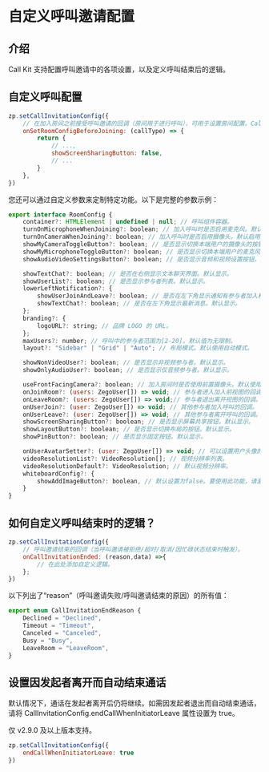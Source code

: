 # 自定义呼叫邀请配置

## 介绍

Call Kit 支持配置呼叫邀请中的各项设置，以及定义呼叫结束后的逻辑。

## 自定义呼叫配置

```javascript
zp.setCallInvitationConfig({
    // 在加入房间之前接受呼叫邀请的回调（房间用于进行呼叫），可用于设置房间配置。Call Kit 使您能够自动加入房间，并根据特定呼叫类型（ZegoInvitationType）调整房间配置。
    onSetRoomConfigBeforeJoining: (callType) => {
        return {
            // ...,
            showScreenSharingButton: false,
            // ...
        }
    },
})
```

您还可以通过自定义参数来定制特定功能。以下是完整的参数示例：

``` javascript
export interface RoomConfig {
    container?: HTMLElement | undefined | null; // 呼叫组件容器。
    turnOnMicrophoneWhenJoining?: boolean; // 加入呼叫时是否启用麦克风。默认启用。
    turnOnCameraWhenJoining?: boolean; // 加入呼叫时是否启用摄像头。默认启用。
    showMyCameraToggleButton?: boolean; // 是否显示切换本端用户的摄像头的按钮。默认显示。
    showMyMicrophoneToggleButton?: boolean; // 是否显示切换本端用户的麦克风的按钮。默认显示。
    showAudioVideoSettingsButton?: boolean; // 是否显示音频和视频设置按钮。默认显示。

    showTextChat?: boolean; // 是否在右侧显示文本聊天界面。默认显示。
    showUserList?: boolean; // 是否显示参与者列表。默认显示。
    lowerLeftNotification?: {
        showUserJoinAndLeave?: boolean; // 是否在左下角显示通知有参与者加入和离开房间。默认显示。
        showTextChat?: boolean; // 是否在左下角显示最新消息。默认显示。
    };
    branding?: {
        logoURL?: string; // 品牌 LOGO 的 URL。
    };
    maxUsers?: number; // 呼叫中的参与者范围为[2-20]。默认值为无限制。
    layout?: "Sidebar" | "Grid" | "Auto"; // 布局模式。默认使用自动模式。

    showNonVideoUser?: boolean; // 是否显示非视频参与者。默认显示。
    showOnlyAudioUser?: boolean; // 是否显示仅音频参与者。默认显示。

    useFrontFacingCamera?: boolean; // 加入房间时是否使用前置摄像头。默认使用前置摄像头。
    onJoinRoom?: (users: ZegoUser[]) => void; // 参与者进入加入前视图的回调。
    onLeaveRoom?: (users: ZegoUser[]) => void;// 参与者退出离开视图的回调。
    onUserJoin?: (user: ZegoUser[]) => void; // 其他参与者加入呼叫的回调。
    onUserLeave?: (user: ZegoUser[]) => void; // 其他参与者离开呼叫的回调。
    showScreenSharingButton?: boolean; // 是否显示屏幕共享按钮。默认显示。
    showLayoutButton?: boolean; // 是否显示切换布局的按钮。默认显示。
    showPinButton?: boolean; // 是否显示固定按钮。默认显示。

    onUserAvatarSetter?: (user: ZegoUser[]) => void; // 可以设置用户头像的回调。
    videoResolutionList?: VideoResolution[]; // 视频分辨率列表。
    videoResolutionDefault?: VideoResolution; // 默认视频分辨率。
    whiteboardConfig?: {            
        showAddImageButton?: boolean, // 默认设置为false。要使用此功能，请激活文件共享功能，然后导入插件。否则，将出现此提示：“添加图像失败，不支持此功能。”
    }
}
```


## 如何自定义呼叫结束时的逻辑？

```javascript
zp.setCallInvitationConfig({
    // 呼叫邀请结束的回调（当呼叫邀请被拒绝/超时/取消/因忙碌状态结束时触发）。
    onCallInvitationEnded: (reason,data) =>{
        // 在此处添加自定义逻辑。
    };
})
```

以下列出了“reason”（呼叫邀请失败/呼叫邀请结束的原因）的所有值：

```ts
export enum CallInvitationEndReason {
    Declined = "Declined",
    Timeout = "Timeout",
    Canceled = "Canceled",
    Busy = "Busy",
    LeaveRoom = "LeaveRoom",
}
```

## 设置因发起者离开而自动结束通话

默认情况下，通话在发起者离开后仍将继续。如需因发起者退出而自动结束通话，请将 CallInvitationConfig.endCallWhenInitiatorLeave 属性设置为 true。

<Note title="提示">
仅 v2.9.0 及以上版本支持。
</Note>


```javascript
zp.setCallInvitationConfig({
    endCallWhenInitiatorLeave: true
})
```
